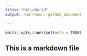 ```yaml
---
title: "HelloWorld"
output: rmarkdown::github_document

---
```


```r
knitr::opts_chunk$set(echo = TRUE)
```

## This is a markdown file


